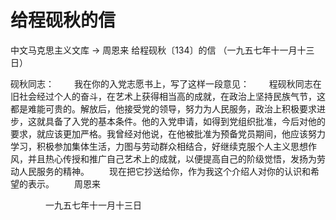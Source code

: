 # 给程砚秋的信

中文马克思主义文库 -> 周恩来
给程砚秋〔134〕的信
（一九五七年十一月十三日）


砚秋同志：
　　我在你的入党志愿书上，写了这样一段意见：
　　程砚秋同志在旧社会经过个人的奋斗，在艺术上获得相当高的成就，在政治上坚持民族气节，这都是难能可贵的。解放后，他接受党的领导，努力为人民服务，政治上积极要求进步，这就具备了入党的基本条件。他的入党申请，如得到党组织批准，今后对他的要求，就应该更加严格。我曾经对他说，在他被批准为预备党员期间，他应该努力学习，积极参加集体生活，力图与劳动群众相结合，好继续克服个人主义思想作风，并且热心传授和推广自己艺术上的成就，以便提高自己的阶级觉悟，发扬为劳动人民服务的精神。
　　现在把它抄送给你，作为我这个介绍人对你的认识和希望的表示。
　　周恩来

　　　　一九五七年十一月十三日



